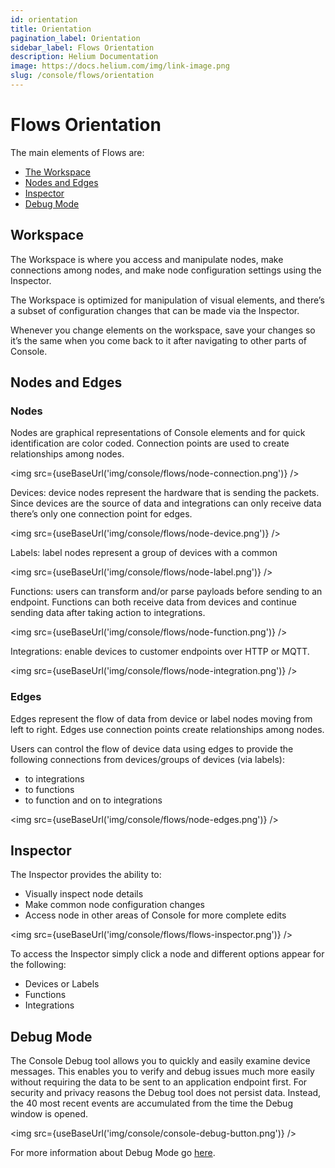 ```yaml
---
id: orientation
title: Orientation
pagination_label: Orientation
sidebar_label: Flows Orientation
description: Helium Documentation
image: https://docs.helium.com/img/link-image.png
slug: /console/flows/orientation
---
```


# Flows Orientation


The main elements of Flows are:

- [The Workspace](#workspace)
- [Nodes and Edges](#nodes-and-edges)
- [Inspector](#inspector)
- [Debug Mode](#debug-mode)

## Workspace

The Workspace is where you access and manipulate nodes, make connections among nodes, and make node
configuration settings using the Inspector.

The Workspace is optimized for manipulation of visual elements, and there’s a subset of
configuration changes that can be made via the Inspector.

Whenever you change elements on the workspace, save your changes so it’s the same when you come back
to it after navigating to other parts of Console.

## Nodes and Edges

### Nodes

Nodes are graphical representations of Console elements and for quick identification are color
coded. Connection points are used to create relationships among nodes.

<img src={useBaseUrl('img/console/flows/node-connection.png')} />

Devices: device nodes represent the hardware that is sending the packets. Since devices are the
source of data and integrations can only receive data there’s only one connection point for edges.

<img src={useBaseUrl('img/console/flows/node-device.png')} />

Labels: label nodes represent a group of devices with a common

<img src={useBaseUrl('img/console/flows/node-label.png')} />

Functions: users can transform and/or parse payloads before sending to an endpoint. Functions can
both receive data from devices and continue sending data after taking action to integrations.

<img src={useBaseUrl('img/console/flows/node-function.png')} />

Integrations: enable devices to customer endpoints over HTTP or MQTT.

<img src={useBaseUrl('img/console/flows/node-integration.png')} />

### Edges

Edges represent the flow of data from device or label nodes moving from left to right. Edges use
connection points create relationships among nodes.

Users can control the flow of device data using edges to provide the following connections from
devices/groups of devices (via labels):

- to integrations
- to functions
- to function and on to integrations

<img src={useBaseUrl('img/console/flows/node-edges.png')} />

## Inspector

The Inspector provides the ability to:

- Visually inspect node details
- Make common node configuration changes
- Access node in other areas of Console for more complete edits

<img src={useBaseUrl('img/console/flows/flows-inspector.png')} />

To access the Inspector simply click a node and different options appear for the following:

- Devices or Labels
- Functions
- Integrations

## Debug Mode

The Console Debug tool allows you to quickly and easily examine device messages. This enables you to
verify and debug issues much more easily without requiring the data to be sent to an application
endpoint first. For security and privacy reasons the Debug tool does not persist data. Instead, the
40 most recent events are accumulated from the time the Debug window is opened.

<img src={useBaseUrl('img/console/console-debug-button.png')} />

For more information about Debug Mode go [here](/console/debug).
